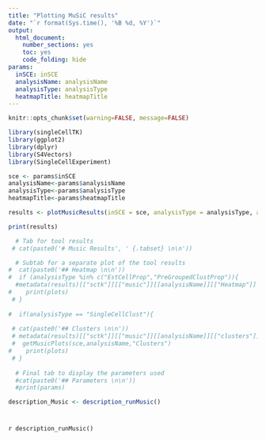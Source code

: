 ```yaml
---
title: "Plotting MuSiC results"
date: "`r format(Sys.time(), '%B %d, %Y')`"
output:
  html_document:
    number_sections: yes
    toc: yes
    code_folding: hide
params:
  inSCE: inSCE
  analysisName: analysisName
  analysisType: analysisType
  heatmapTitle: heatmapTitle
---
```



```r
knitr::opts_chunk$set(warning=FALSE, message=FALSE)
```



```r
library(singleCellTK)
library(ggplot2)
library(dplyr)
library(S4Vectors)
library(SingleCellExperiment)
```



```r
sce <- params$inSCE
analysisName<-params$analysisName
analysisType<-params$analysisType
heatmapTitle<-params$heatmapTitle
```



```r

results <- plotMusicResults(inSCE = sce, analysisType = analysisType, analysisName = analysisName, heatmapTitle = heatmapTitle)

print(results)

  # Tab for tool results
 # cat(paste0('# Music Results', ' {.tabset} \n\n'))

  # Subtab for a separate plot of the tool results
#  cat(paste0('## Heatmap \n\n'))
#  if (analysisType %in% c("EstCellProp","PreGroupedClustProp")){
  #metadata(results)[["sctk"]][["music"]][[analysisName]][["Heatmap"]]
#    print(plots)
 # }
  
#  if(analysisType == "SingleCellClust"){
  
 # cat(paste0('## Clusters \n\n'))
 # metadata(results)[["sctk"]][["music"]][[analysisName]][["clusters"]]
 #  getMusicPlots(sce,analysisName,"Clusters")
#    print(plots)
 # }
  
  # Final tab to display the parameters used
  #cat(paste0('## Parameters \n\n'))
  #print(params)
```



```r
description_Music <- description_runMusic()


```
# {.unlisted .unnumbered .toc-ignore}

`r description_runMusic()`






